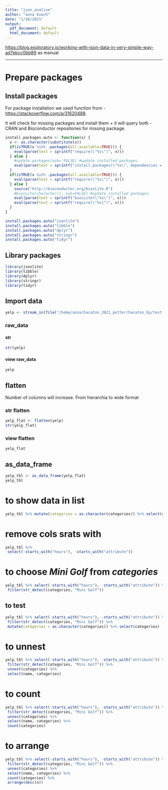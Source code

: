 ```yaml
---
title: "json_analise"
author: "anna kvach"
date: "1/16/2021"
output:
  pdf_document: default
  html_document: default
---
```


<https://blog.exploratory.io/working-with-json-data-in-very-simple-way-ad7ebcc0bb89> as manual 

------------------------------------

# Prepare packages

## Install packages

For package installation we used function from - <https://stackoverflow.com/a/31620488>. 

It will check for missing packages and install them + it will query both - CRAN and Bioconductor repositories for missing package.


```r

install.packages.auto <- function(x) { 
  x <- as.character(substitute(x)) 
  if(isTRUE(x %in% .packages(all.available=TRUE))) { 
    eval(parse(text = sprintf("require(\"%s\")", x)))
  } else { 
    #update.packages(ask= FALSE) #update installed packages.
    eval(parse(text = sprintf("install.packages(\"%s\", dependencies = TRUE)", x)))
  }
  if(isTRUE(x %in% .packages(all.available=TRUE))) { 
    eval(parse(text = sprintf("require(\"%s\")", x)))
  } else {
    source("http://bioconductor.org/biocLite.R")
    #biocLite(character(), ask=FALSE) #update installed packages.
    eval(parse(text = sprintf("biocLite(\"%s\")", x)))
    eval(parse(text = sprintf("require(\"%s\")", x)))
  }
}

```

```r
install.packages.auto("jsonlite")
install.packages.auto("tibble")
install.packages.auto("dplyr")
install.packages.auto("stringr")
install.packages.auto("tidyr")
```

## Library packages

```r
library(jsonlite)
library(tibble)
library(dplyr)
library(stringr)
library(tidyr)
```

## Import data

```r
yelp <- stream_in(file("/home/anna/hacaton_2021_potter/hacaton_hp/test_data/yelp_academic_dataset_business.json"))
```

### raw_data

#### str

```r
str(yelp)
```


#### view raw_data

```r
yelp
```

## flatten

Number of columns will increase. From hierarchia to wide format

### str flatten
```r
yelp_flat <- flatten(yelp)
str(yelp_flat)
```


### view flatten

```r
yelp_flat
```



## as_data_frame

```r
yelp_tbl <- as_data_frame(yelp_flat)
yelp_tbl
```
# to show data in list

```r
yelp_tbl %>% mutate(categories = as.character(categories)) %>% select(categories)
```


# remove cols srats with

```r
yelp_tbl %>% 
 select(-starts_with("hours"), -starts_with("attribute"))
```

# to choose _Mini Golf_ from _categories_

```r
yelp_tbl %>% select(-starts_with("hours"), -starts_with("attribute")) %>%
 filter(str_detect(categories, "Mini Golf"))
```

## to test 

```r
yelp_tbl %>% select(-starts_with("hours"), -starts_with("attribute")) %>%
 filter(str_detect(categories, "Mini Golf")) %>%
 mutate(categories = as.character(categories)) %>% select(categories)
```


# to unnest

```r
yelp_tbl %>% select(-starts_with("hours"), -starts_with("attribute")) %>%
 filter(str_detect(categories, "Mini Golf")) %>%
 unnest(categories) %>%
 select(name, categories)
```


# to count

```r
yelp_tbl %>% select(-starts_with("hours"), -starts_with("attribute")) %>%
 filter(str_detect(categories, "Mini Golf")) %>%
 unnest(categories) %>%
 select(name, categories) %>%
 count(categories)
```


# to arrange

```r
yelp_tbl %>% select(-starts_with("hours"), -starts_with("attribute")) %>%
 filter(str_detect(categories, "Mini Golf")) %>%
 unnest(categories) %>%
 select(name, categories) %>%
 count(categories) %>%
 arrange(desc(n))
```








